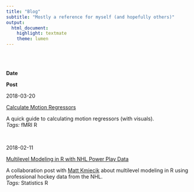 ```yaml
---
title: "Blog"
subtitle: "Mostly a reference for myself (and hopefully others)"
output: 
  html_document:
    highlight: textmate
    theme: lumen
---
```


<BR><BR>

<div class="divTable">
<div class="divTableBody">

<div class="divTableRow"><div class="divTableCell">
**Date**
</div><div class="divTableCell">
**Post**
</div></div>

<!-- <div class="divTableRow"><div class="divTableCell"> -->
<!-- 2018-03-13 -->
<!-- </div><div class="divTableCell"> -->
<!-- <div class="divBlogTitle"> -->
<!-- [Introductory Univariate Statistics in Psychology Performed as General Linear Models (GLM) in R](blog_Introductory_Univariate_Statistics_in_Psychology_Performed_as_General_Linear_Models_in_R.html) -->
<!-- </div> -->
<!-- A terse comparison of typical introductory univariate statistics in psychology performed as GLMs in R. -->
<!-- <BR>*Tags:* <span class="badge badge-pill badge-light">Statistics</span> -->
<!-- <span class="badge badge-pill badge-primary">R</span> -->
<!-- </div></div> -->

<div class="divTableRow"><div class="divTableCell">
2018-03-20
</div><div class="divTableCell">
<div class="divBlogTitle">
[Calculate Motion Regressors](blog_Calculate_Motion_Regressors.html)
</div>
A quick guide to calculating motion regressors (with visuals).
<BR>*Tags:* <span class="badge badge-pill badge-dark">fMRI</span>
<span class="badge badge-pill badge-primary">R</span>
</div></div>

<BR>

<div class="divTableRow"><div class="divTableCell">
2018-02-11
</div><div class="divTableCell">
<div class="divBlogTitle">
<a href="https://mattkmiecik.com/post-Multilevel-Modeling-in-R-with-NHL-Power-Play-Data.html" target="_blank">Multilevel Modeling in R with NHL Power Play Data</a>
</div>
A collaboration post with [Matt Kmiecik](https://mattkmiecik.com) about multilevel modeling in R using professional hockey data from the NHL.
<BR>*Tags:* <span class="badge badge-pill badge-light">Statistics</span>
<span class="badge badge-pill badge-primary">R</span>
</div></div>

</div>
</div>